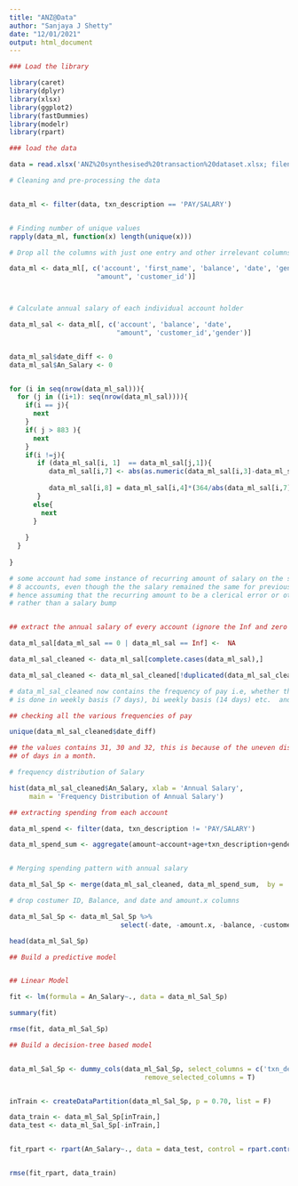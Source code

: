 ---
title: "ANZ@Data"
author: "Sanjaya J Shetty"
date: "12/01/2021"
output: html_document
---

```{r, warning=FALSE, error=FALSE}

### Load the library

library(caret)
library(dplyr)
library(xlsx)
library(ggplot2)
library(fastDummies)
library(modelr)
library(rpart)
```

```{r, warning=FALSE, echo=TRUE}
### load the data

data = read.xlsx('ANZ%20synthesised%20transaction%20dataset.xlsx; filename%2A.xlsx', as.data.frame = T,sheetIndex = 1)
```

```{r, warning=FALSE, echo=TRUE, results='hide'}
# Cleaning and pre-processing the data


data_ml <- filter(data, txn_description == 'PAY/SALARY')


# Finding number of unique values 
rapply(data_ml, function(x) length(unique(x)))

# Drop all the columns with just one entry and other irrelevant columns

data_ml <- data_ml[, c('account', 'first_name', 'balance', 'date', 'gender', 'age',
                      "amount", 'customer_id')]



# Calculate annual salary of each individual account holder

data_ml_sal <- data_ml[, c('account', 'balance', 'date',
                           "amount", 'customer_id','gender')]


data_ml_sal$date_diff <- 0
data_ml_sal$An_Salary <- 0


for (i in seq(nrow(data_ml_sal))){
  for (j in ((i+1): seq(nrow(data_ml_sal)))){
    if(i == j){
      next
    }
    if( j > 883 ){
      next
    }
    if(i !=j){
       if (data_ml_sal[i, 1]  == data_ml_sal[j,1]){
          data_ml_sal[i,7] <- abs(as.numeric(data_ml_sal[i,3]-data_ml_sal[j,3]))
      
          data_ml_sal[i,8] = data_ml_sal[i,4]*(364/abs(data_ml_sal[i,7]))
       }
      else{
        next
      }
        
    }
  }
  
}

# some account had some instance of recurring amount of salary on the same day, which resulted in Inf output in 
# 8 accounts, even though the the salary remained the same for previous time-frame and the next time-frame 
# hence assuming that the recurring amount to be a clerical error or other early withdrawal of future salary
# rather than a salary bump


## extract the annual salary of every account (ignore the Inf and zero value)

data_ml_sal[data_ml_sal == 0 | data_ml_sal == Inf] <-  NA

data_ml_sal_cleaned <- data_ml_sal[complete.cases(data_ml_sal),]

data_ml_sal_cleaned <- data_ml_sal_cleaned[!duplicated(data_ml_sal_cleaned$account),]

# data_ml_sal_cleaned now contains the frequency of pay i.e, whether the payment of salary
# is done in weekly basis (7 days), bi weekly basis (14 days) etc.  and the annual salary

## checking all the various frequencies of pay

unique(data_ml_sal_cleaned$date_diff)

## the values contains 31, 30 and 32, this is because of the uneven distribution of number
## of days in a month. 

```

```{r, warning=FALSE, echo=TRUE}
# frequency distribution of Salary

hist(data_ml_sal_cleaned$An_Salary, xlab = 'Annual Salary',
     main = 'Frequency Distribution of Annual Salary')

```

```{r,warning=FALSE}
## extracting spending from each account

data_ml_spend <- filter(data, txn_description != 'PAY/SALARY')

data_ml_spend_sum <- aggregate(amount~account+age+txn_description+gender, data_ml_spend, sum)


# Merging spending pattern with annual salary

data_ml_Sal_Sp <- merge(data_ml_sal_cleaned, data_ml_spend_sum,  by = 'account')

# drop costumer ID, Balance, and date and amount.x columns

data_ml_Sal_Sp <- data_ml_Sal_Sp %>%
                            select(-date, -amount.x, -balance, -customer_id, -gender.y,-account)

head(data_ml_Sal_Sp)
```

```{r, warning=FALSE, eval=TRUE, error=TRUE}
## Build a predictive model


## Linear Model

fit <- lm(formula = An_Salary~., data = data_ml_Sal_Sp)

summary(fit)

rmse(fit, data_ml_Sal_Sp)

## Build a decision-tree based model


data_ml_Sal_Sp <- dummy_cols(data_ml_Sal_Sp, select_columns = c('txn_description', 'gender.x'),
                                  remove_selected_columns = T)


inTrain <- createDataPartition(data_ml_Sal_Sp, p = 0.70, list = F)

data_train <- data_ml_Sal_Sp[inTrain,]
data_test <- data_ml_Sal_Sp[-inTrain,]


fit_rpart <- rpart(An_Salary~., data = data_test, control = rpart.control(minsplit = 1, minbucket = 1,cp = 0))


rmse(fit_rpart, data_train)
```
